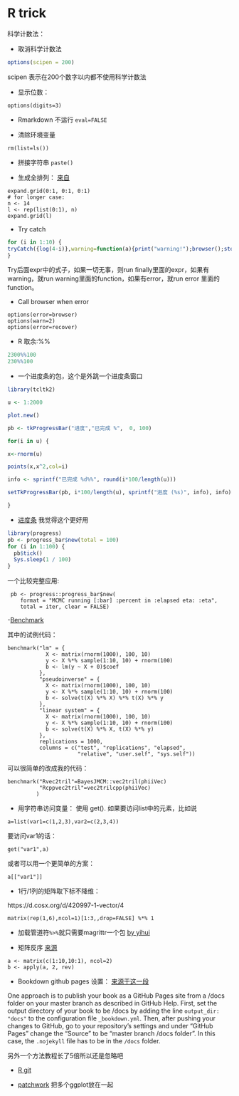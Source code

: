 # R trick

科学计数法：

- 取消科学计数法
```r
options(scipen = 200)
```
scipen 表示在200个数字以内都不使用科学计数法


- 显示位数：
```
options(digits=3)
```
- Rmarkdown 不运行
``` eval=FALSE ```

- 清除环境变量

```rm(list=ls())```

- 拼接字符串
```paste()```

- 生成全排列：
[来自](https://stackoverflow.com/questions/18705153/generate-list-of-all-possible-combinations-of-elements-of-vector)
```
expand.grid(0:1, 0:1, 0:1)
# for longer case:
n <- 14
l <- rep(list(0:1), n)
expand.grid(l)
```


- Try catch

```r
for (i in 1:10) {
tryCatch({log(4-i)},warning=function(a){print("warning!");browser();stop()},finally = {print(i);})
}
```
Try后面expr中的式子，如果一切无事，则run finally里面的expr，如果有warning，就run warning里面的function，如果有error，就run error 里面的function。

- Call browser when error

```
options(error=browser)
options(warn=2)
options(error=recover)
```


- R 取余:%%
```r
2300%%100 
230%%100
```

- 一个进度条的包，这个是外跳一个进度条窗口

```r
library(tcltk2)

u <- 1:2000

plot.new()

pb <- tkProgressBar("进度","已完成 %",  0, 100)

for(i in u) {

x<-rnorm(u)

points(x,x^2,col=i)

info <- sprintf("已完成 %d%%", round(i*100/length(u)))

setTkProgressBar(pb, i*100/length(u), sprintf("进度 (%s)", info), info)

}

```


- [进度条](https://github.com/r-lib/progress)
我觉得这个更好用

```r
library(progress)
pb <- progress_bar$new(total = 100)
for (i in 1:100) {
  pb$tick()
  Sys.sleep(1 / 100)
}
```


一个比较完整应用:
```
 pb <- progress::progress_bar$new(
    format = "MCMC running [:bar] :percent in :elapsed eta: :eta",
    total = iter, clear = FALSE)

```


-[Benchmark](https://www.alexejgossmann.com/benchmarking_r/)

其中的试例代码：
```
benchmark("lm" = {
            X <- matrix(rnorm(1000), 100, 10)
            y <- X %*% sample(1:10, 10) + rnorm(100)
            b <- lm(y ~ X + 0)$coef
          },
          "pseudoinverse" = {
            X <- matrix(rnorm(1000), 100, 10)
            y <- X %*% sample(1:10, 10) + rnorm(100)
            b <- solve(t(X) %*% X) %*% t(X) %*% y
          },
          "linear system" = {
            X <- matrix(rnorm(1000), 100, 10)
            y <- X %*% sample(1:10, 10) + rnorm(100)
            b <- solve(t(X) %*% X, t(X) %*% y)
          },
          replications = 1000,
          columns = c("test", "replications", "elapsed",
                      "relative", "user.self", "sys.self"))

```

可以很简单的改成我的代码：
```
benchmark("Rvec2tril"=BayesJMCM::vec2tril(phiiVec)
          "Rcppvec2tril"=vec2trilcpp(phiiVec)
         )
```


- 用字符串访问变量：
使用 get().
如果要访问list中的元素，比如说
```
a=list(var1=c(1,2,3),var2=c(2,3,4))
```
要访问var1的话：
```
get("var1",a)
```
或者可以用一个更简单的方案：
```
a[["var1"]]
```



- 1行/1列的矩阵取下标不降维：

https://d.cosx.org/d/420997-1-vector/4

```
matrix(rep(1,6),ncol=1)[1:3,,drop=FALSE] %*% 1
```

- 加载管道符`%>%`就只需要magrittr一个包 [by yihui](https://d.cosx.org/d/420697/7)



- 矩阵反序
[来源](https://stackoverflow.com/questions/9135799/how-to-reverse-a-matrix-in-r)

```
a <- matrix(c(1:10,10:1), ncol=2)
b <- apply(a, 2, rev)
```



- Bookdown github pages 设置：
[来源于这一段](https://bookdown.org/yihui/bookdown/github.html)

One approach is to publish your book as a GitHub Pages site from a /docs folder on your master branch as described in GitHub Help. First, set the output directory of your book to be /docs by adding the line `output_dir: "docs"` to the configuration file `_bookdown.yml`. Then, after pushing your changes to GitHub, go to your repository’s settings and under “GitHub Pages” change the “Source” to be “master branch /docs folder”. In this case, the `.nojekyll` file has to be in the `/docs` folder.

另外一个方法教程长了5倍所以还是忽略吧


- [R git](https://jennybc.github.io/2014-05-12-ubc/ubc-r/session03_git.html)


- [patchwork](https://d.cosx.org/d/421267-ggplot-patchwork) 把多个ggplot放在一起







